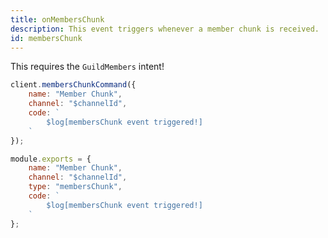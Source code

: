 ```yaml
---
title: onMembersChunk
description: This event triggers whenever a member chunk is received.
id: membersChunk
---
```



<Aside title="Intents">

This requires the `GuildMembers` intent!

</Aside>

<Example>

<div slot="default">

```js
client.membersChunkCommand({
    name: "Member Chunk",
    channel: "$channelId",
    code: `
        $log[membersChunk event triggered!]
    `
});
```

</div>
<div slot="handler">

```js
module.exports = {
    name: "Member Chunk",
    channel: "$channelId",
    type: "membersChunk",
    code: `
        $log[membersChunk event triggered!]
    `
};
```

</div>
</Example>